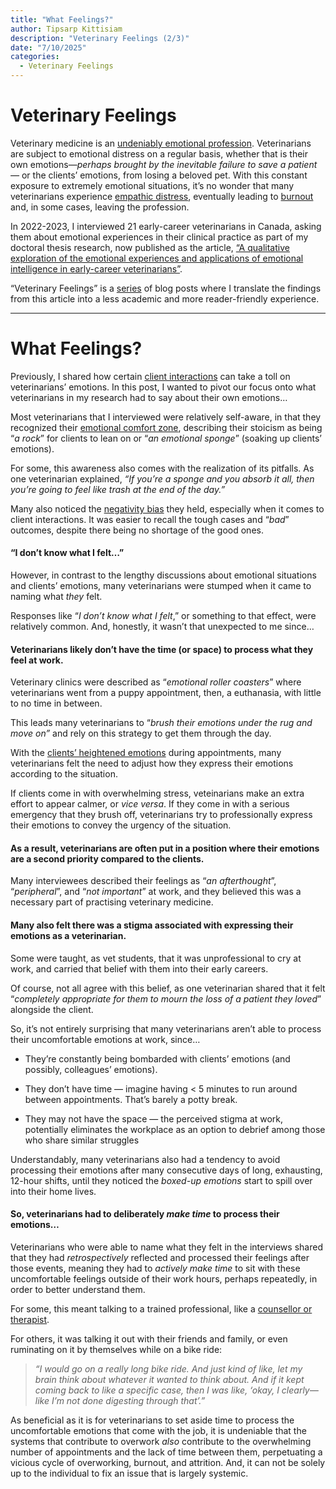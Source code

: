 ```yaml
---
title: "What Feelings?"
author: Tipsarp Kittisiam
description: "Veterinary Feelings (2/3)"
date: "7/10/2025"
categories:
  - Veterinary Feelings
---
```


# Veterinary Feelings

Veterinary medicine is an [undeniably emotional profession](https://doi.org/10.1177/0891241611435099). Veterinarians are subject to emotional distress on a regular basis, whether that is their own emotions—*perhaps brought by the inevitable failure to save a patient—* or the clients’ emotions, from losing a beloved pet. With this constant exposure to extremely emotional situations, it’s no wonder that many veterinarians experience [empathic distress](https://doi.org/10.1016/B0-08-043076-7/01739-3), eventually leading to [burnout](https://doi.org/10.1080/00480169.2019.1669504) and, in some cases, leaving the profession.

In 2022-2023, I interviewed 21 early-career veterinarians in Canada, asking them about emotional experiences in their clinical practice as part of my doctoral thesis research, now published as the article, ["A qualitative exploration of the emotional experiences and applications of emotional intelligence in early-career veterinarians"](https://doi.org/10.1002/vetr.5599).

"Veterinary Feelings" is a [series](https://minnie-kitt.github.io/vmh-blog/#category=Veterinary%20Feelings) of blog posts where I translate the findings from this article into a less academic and more reader-friendly experience.

------------------------------------------------------------------------

# What Feelings?

Previously, I shared how certain [client interactions](/posts/20250704.qmd) can take a toll on veterinarians’ emotions. In this post, I wanted to pivot our focus onto what veterinarians in my research had to say about their own emotions…

Most veterinarians that I interviewed were relatively self-aware, in that they recognized their [emotional comfort zone](https://pmc.ncbi.nlm.nih.gov/articles/PMC6973202/), describing their stoicism as being “*a rock*” for clients to lean on or “*an emotional sponge*” (soaking up clients’ emotions).

For some, this awareness also comes with the realization of its pitfalls. As one veterinarian explained, *"If you’re a sponge and you absorb it all, then you’re going to feel like trash at the end of the day."*

Many also noticed the [negativity bias](https://positivepsychology.com/3-steps-negativity-bias/) they held, especially when it comes to client interactions. It was easier to recall the tough cases and “*bad*” outcomes, despite there being no shortage of the good ones.

#### “I don’t know what I felt…”

However, in contrast to the lengthy discussions about emotional situations and clients’ emotions, many veterinarians were stumped when it came to naming what *they* felt.

Responses like “*I don’t know what I felt*,” or something to that effect, were relatively common. And, honestly, it wasn’t that unexpected to me since…

#### Veterinarians likely don’t have the time (or space) to process what they feel at work.

Veterinary clinics were described as “*emotional roller coasters*” where veterinarians went from a puppy appointment, then, a euthanasia, with little to no time in between.

This leads many veterinarians to “*brush their emotions under the rug and move on”* and rely on this strategy to get them through the day.

With the [clients’ heightened emotions](/posts/20250704.qmd) during appointments, many veterinarians felt the need to adjust how they express their emotions according to the situation.

If clients come in with overwhelming stress, veteinarians make an extra effort to appear calmer, or *vice versa*. If they come in with a serious emergency that they brush off, veterinarians try to professionally express their emotions to convey the urgency of the situation.

#### As a result, veterinarians are often put in a position where their emotions are a second priority compared to the clients.

Many interviewees described their feelings as “*an afterthought*”, “*peripheral*”, and “*not important*” at work, and they believed this was a necessary part of practising veterinary medicine.

#### Many also felt there was a stigma associated with expressing their emotions as a veterinarian.

Some were taught, as vet students, that it was unprofessional to cry at work, and carried that belief with them into their early careers.

Of course, not all agree with this belief, as one veterinarian shared that it felt “*completely appropriate for them to mourn the loss of a patient they loved*” alongside the client.

So, it’s not entirely surprising that many veterinarians aren’t able to process their uncomfortable emotions at work, since…

-   They’re constantly being bombarded with clients’ emotions (and possibly, colleagues’ emotions).

-   They don’t have time — imagine having \< 5 minutes to run around between appointments. That’s barely a potty break.

-   They may not have the space — the perceived stigma at work, potentially eliminates the workplace as an option to debrief among those who share similar struggles

Understandably, many veterinarians also had a tendency to avoid processing their emotions after many consecutive days of long, exhausting, 12-hour shifts, until they noticed the *boxed-up emotions* start to spill over into their home lives.

#### So, veterinarians had to deliberately *make time* to process their emotions…

Veterinarians who were able to name what they felt in the interviews shared that they had *retrospectively* reflected and processed their feelings after those events, meaning they had to *actively* *make time* to sit with these uncomfortable feelings outside of their work hours, perhaps repeatedly, in order to better understand them.

For some, this meant talking to a trained professional, like a [counsellor or therapist](https://www.canadianveterinarians.net/veterinary-resources/veterinary-health-and-wellness-resources/mental-health-awareness-resources/who-ya-gonna-call-helpline-phone-numbers-and-websites/).

For others, it was talking it out with their friends and family, or even ruminating on it by themselves while on a bike ride:

> *"I would go on a really long bike ride. And just kind of like, let my brain think about whatever it wanted to think about. And if it kept coming back to like a specific case, then I was like, ‘okay, I clearly—like I’m not done digesting through that’."*

As beneficial as it is for veterinarians to set aside time to process the uncomfortable emotions that come with the job, it is undeniable that the systems that contribute to overwork *also* contribute to the overwhelming number of appointments and the lack of time between them, perpetuating a vicious cycle of overworking, burnout, and attrition. And, it can not be solely up to the individual to fix an issue that is largely systemic.
